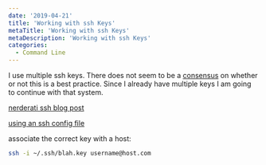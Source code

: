 ```yaml
---
date: '2019-04-21'
title: 'Working with ssh Keys'
metaTitle: 'Working with ssh Keys'
metaDescription: 'Working with ssh Keys'
categories:
  - Command Line
---
```


I use multiple ssh keys. There does not seem to be a [consensus](http://superuser.com/questions/121307/is-it-reasonable-to-have-multiple-ssh-keys) on whether or not this is a best practice. Since I already have multiple keys I am going to continue with that system.

[nerderati ssh blog post](http://nerderati.com/2011/03/17/simplify-your-life-with-an-ssh-config-file/)

[using an ssh config file](http://stackoverflow.com/questions/2419566/best-way-to-use-multiple-ssh-private-keys-on-one-client)

associate the correct key with a host:

```bash
ssh -i ~/.ssh/blah.key username@host.com
```
